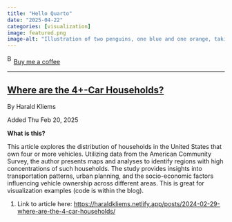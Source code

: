 ```yaml
---
title: "Hello Quarto"
date: "2025-04-22"
categories: [visualization]
image: featured.png
image-alt: "Illustration of two penguins, one blue and one orange, taking a selfie with a selfie stick. The moon in the background looks like the Quarto logo."
---
```



<link href="https://fonts.googleapis.com/css?family=Cookie" rel="stylesheet"><a class="bmc-button" target="_blank" href="https://www.buymeacoffee.com/JoscelinRocha">![Buy me a coffee](https://cdn.buymeacoffee.com/buttons/bmc-new-btn-logo.svg){alt="Buy me a coffee" width="15" height="21"}Buy me a coffee</a>

------------------------------------------------------------------------


## [Where are the 4+-Car Households?](https://haraldkliems.netlify.app/posts/2024-02-29-where-are-the-4-car-households/)

By Harald Kliems

Added Thu Feb 20, 2025

**What is this?**

This article explores the distribution of households in the United States that own four or more vehicles.
Utilizing data from the American Community Survey, the author presents maps and analyses to identify regions with high concentrations of such households.
The study provides insights into transportation patterns, urban planning, and the socio-economic factors influencing vehicle ownership across different areas.
This is great for visualization examples (code is within the blog).

1.  Link to article here: <https://haraldkliems.netlify.app/posts/2024-02-29-where-are-the-4-car-households/>
